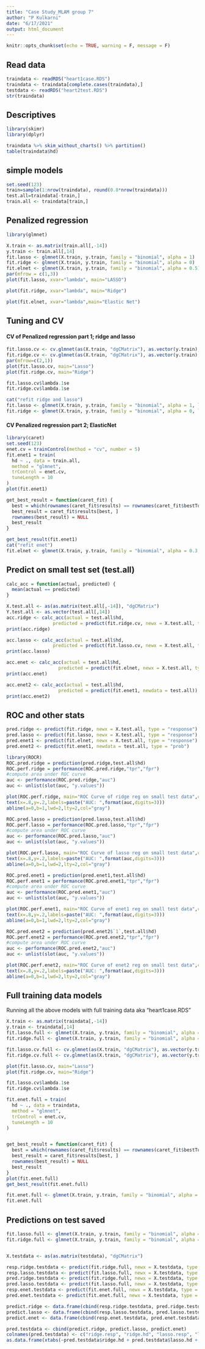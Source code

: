 ```yaml
---
title: "Case Study_MLAM group 7"
author: "P Kulkarni"
date: "6/17/2021"
output: html_document
---
```


```r
knitr::opts_chunk$set(echo = TRUE, warning = F, message = F)
```

## Read data

```r
traindata <- readRDS("heart1case.RDS")
traindata <- traindata[complete.cases(traindata),]
testdata <- readRDS("heart2test.RDS")
str(traindata)
```
## Descriptives

```r
library(skimr)
library(dplyr)

traindata %>% skim_without_charts() %>% partition()
table(traindata$hd)
```

## simple models

```r
set.seed(123)
train=sample(1:nrow(traindata), round(0.8*nrow(traindata))) 
test.all=traindata[-train,]
train.all <- traindata[train,]

```
## Penalized regression


```r
library(glmnet)

X.train <- as.matrix(train.all[,-14])
y.train <- train.all[,14]
fit.lasso <- glmnet(X.train, y.train, family = "binomial", alpha = 1)
fit.ridge <- glmnet(X.train, y.train, family = "binomial", alpha = 0)
fit.elnet <- glmnet(X.train, y.train, family = "binomial", alpha = 0.5)
par(mfrow = c(1,3))
plot(fit.lasso, xvar="lambda", main="LASSO")

plot(fit.ridge, xvar="lambda", main="Ridge")

plot(fit.elnet, xvar="lambda",main="Elastic Net")

```

## Tuning and CV

#### CV of Penalized regression part 1; ridge and lasso

```r
fit.lasso.cv <- cv.glmnet(as(X.train, "dgCMatrix"), as.vector(y.train), family = "binomial", alpha = 1, type.measure = "class", nfolds = 5)
fit.ridge.cv <- cv.glmnet(as(X.train, "dgCMatrix"), as.vector(y.train), family = "binomial", alpha = 0, type.measure = "class", nfolds = 5)
par(mfrow=c(2,1))
plot(fit.lasso.cv, main="Lasso")
plot(fit.ridge.cv, main="Ridge")

fit.lasso.cv$lambda.1se
fit.ridge.cv$lambda.1se

cat("refit ridge and lasso")
fit.lasso <- glmnet(X.train, y.train, family = "binomial", alpha = 1, lambda = 0.0756)
fit.ridge <- glmnet(X.train, y.train, family = "binomial", alpha = 0, lambda = 1.1493)
```

#### CV Penalized regression part 2; ElasticNet

```r
library(caret)
set.seed(123)
enet.cv = trainControl(method = "cv", number = 5)
fit.enet1 = train(
  hd ~ ., data = train.all,
  method = "glmnet",
  trControl = enet.cv,
  tuneLength = 10
)
plot(fit.enet1)

get_best_result = function(caret_fit) {
  best = which(rownames(caret_fit$results) == rownames(caret_fit$bestTune))
  best_result = caret_fit$results[best, ]
  rownames(best_result) = NULL
  best_result
}

get_best_result(fit.enet1)
cat("refit enet")
fit.elnet <- glmnet(X.train, y.train, family = "binomial", alpha = 0.3, lambda = 0.2676)
```

## Predict on small test set (test.all)

```r
calc_acc = function(actual, predicted) {
  mean(actual == predicted)
}

X.test.all <- as(as.matrix(test.all[,-14]), "dgCMatrix")
Y.test.all <- as.vector(test.all[,14])
acc.ridge <- calc_acc(actual = test.all$hd,
                 predicted = predict(fit.ridge.cv, newx = X.test.all, type = "class"))
print(acc.ridge)

acc.lasso <- calc_acc(actual = test.all$hd,
                 predicted = predict(fit.lasso.cv, newx = X.test.all, type = "class"))
print(acc.lasso)

acc.enet <- calc_acc(actual = test.all$hd,
                   predicted = predict(fit.elnet, newx = X.test.all, type = "class"))
print(acc.enet)

acc.enet2 <- calc_acc(actual = test.all$hd,
                   predicted = predict(fit.enet1, newdata = test.all))
print(acc.enet2)

```

## ROC and other stats

```r
pred.ridge <- predict(fit.ridge, newx = X.test.all, type = "response")
pred.lasso <- predict(fit.lasso, newx = X.test.all, type = "response")
pred.enet1 <- predict(fit.elnet, newx = X.test.all, type = "response")
pred.enet2 <- predict(fit.enet1, newdata = test.all, type = "prob")

library(ROCR)
ROC.pred.ridge = prediction(pred.ridge,test.all$hd)
ROC.perf.ridge = performance(ROC.pred.ridge,"tpr","fpr")
#compute area under ROC curve
auc <- performance(ROC.pred.ridge,"auc")
auc <- unlist(slot(auc, "y.values"))

plot(ROC.perf.ridge, main="ROC Curve of ridge reg on small test data",col=2,lwd=2)
text(x=.8,y=.2,labels=paste("AUC: ",format(auc,digits=3)))
abline(a=0,b=1,lwd=2,lty=2,col="gray")

ROC.pred.lasso = prediction(pred.lasso,test.all$hd)
ROC.perf.lasso = performance(ROC.pred.lasso,"tpr","fpr")
#compute area under ROC curve
auc <- performance(ROC.pred.lasso,"auc")
auc <- unlist(slot(auc, "y.values"))

plot(ROC.perf.lasso, main="ROC Curve of lasso reg on small test data",col=2,lwd=2)
text(x=.8,y=.2,labels=paste("AUC: ",format(auc,digits=3)))
abline(a=0,b=1,lwd=2,lty=2,col="gray")

ROC.pred.enet1 = prediction(pred.enet1,test.all$hd)
ROC.perf.enet1 = performance(ROC.pred.enet1,"tpr","fpr")
#compute area under ROC curve
auc <- performance(ROC.pred.enet1,"auc")
auc <- unlist(slot(auc, "y.values"))

plot(ROC.perf.enet1, main="ROC Curve of enet1 reg on small test data",col=2,lwd=2)
text(x=.8,y=.2,labels=paste("AUC: ",format(auc,digits=3)))
abline(a=0,b=1,lwd=2,lty=2,col="gray")

ROC.pred.enet2 = prediction(pred.enet2$`1`,test.all$hd)
ROC.perf.enet2 = performance(ROC.pred.enet2,"tpr","fpr")
#compute area under ROC curve
auc <- performance(ROC.pred.enet2,"auc")
auc <- unlist(slot(auc, "y.values"))

plot(ROC.perf.enet2, main="ROC Curve of enet2 reg on small test data",col=2,lwd=2)
text(x=.8,y=.2,labels=paste("AUC: ",format(auc,digits=3)))
abline(a=0,b=1,lwd=2,lty=2,col="gray")
```

## Full training data models
Running all the above models with full training data aka "heart1case.RDS"

```r
X.train <- as.matrix(traindata[,-14])
y.train <- traindata[,14]
fit.lasso.full <- glmnet(X.train, y.train, family = "binomial", alpha = 1)
fit.ridge.full <- glmnet(X.train, y.train, family = "binomial", alpha = 0)

fit.lasso.cv.full <- cv.glmnet(as(X.train, "dgCMatrix"), as.vector(y.train), family = "binomial", alpha = 1, type.measure = "class", nfolds = 5)
fit.ridge.cv.full <- cv.glmnet(as(X.train, "dgCMatrix"), as.vector(y.train), family = "binomial", alpha = 0, type.measure = "class", nfolds = 5)

plot(fit.lasso.cv, main="Lasso")
plot(fit.ridge.cv, main="Ridge")

fit.lasso.cv$lambda.1se
fit.ridge.cv$lambda.1se

fit.enet.full = train(
  hd ~ ., data = traindata,
  method = "glmnet",
  trControl = enet.cv,
  tuneLength = 10
)


get_best_result = function(caret_fit) {
  best = which(rownames(caret_fit$results) == rownames(caret_fit$bestTune))
  best_result = caret_fit$results[best, ]
  rownames(best_result) = NULL
  best_result
}
plot(fit.enet.full)
get_best_result(fit.enet.full)

fit.enet.full <- glmnet(X.train, y.train, family = "binomial", alpha = 0.2, lambda = 0.267)
fit.enet.full
```

## Predictions on test saved

```r
fit.lasso.full <- glmnet(X.train, y.train, family = "binomial", alpha = 1, lambda = 0.231)
fit.ridge.full <- glmnet(X.train, y.train, family = "binomial", alpha = 0, lambda = 0.722)


X.testdata <- as(as.matrix(testdata), "dgCMatrix")

resp.ridge.testdata <- predict(fit.ridge.full, newx = X.testdata, type = "response")
resp.lasso.testdata <- predict(fit.lasso.full, newx = X.testdata, type = "response")
pred.ridge.testdata <- predict(fit.ridge.full, newx = X.testdata, type = "class")
pred.lasso.testdata <- predict(fit.lasso.full, newx = X.testdata, type = "class")
resp.enet.testdata <- predict(fit.enet.full, newx = X.testdata, type = "response")
pred.enet.testdata <- predict(fit.enet.full, newx = X.testdata, type = "class")

predict.ridge <- data.frame(cbind(resp.ridge.testdata, pred.ridge.testdata))
predict.lasso <- data.frame(cbind(resp.lasso.testdata, pred.lasso.testdata))
predict.enet <- data.frame(cbind(resp.enet.testdata, pred.enet.testdata))

pred.testdata <- cbind(predict.ridge, predict.lasso, predict.enet)
colnames(pred.testdata) <- c("ridge.resp", "ridge.hd", "lasso.resp", "lasso.hd", "enet.resp", "enet.hd")
as.data.frame(xtabs(~pred.testdata$ridge.hd + pred.testdata$lasso.hd + pred.testdata$enet.hd))
```

